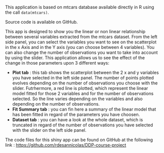 

This application is based on mtcars database available directly in R using the call `data(mtcars)`.

Source code is available on GitHub.

This app is designed to show you the linear or non linear relationship between several variables extracted from the mtcars dataset.
From the left side panel, you can select the variables you want to see on the scatterplot in the x Axis and in the Y axis (you can choose between 4 variables).
You can also change the number of observations you want to take into account by using the slider.
This application allows us to see the effect of the change in those parameters upon 3 different ways:

 - **Plot tab** : this tab shows the scatterplot between the 2 x and y variables you have selected in the left side panel. The number of points plotted evolves depending on the number of observations you choose with the slider. Futrhermore, a red line is plotted, which represent the linear model fitted for those 2 variables and for the number of observations selected. So the line varies depending on the variables and also depending on the number of observations. 
 - **Fit Summary tab** : you can fin here a summary of the linear model that has been fitted in regard of the parameters you have choosen. 
 - **Dataset tab** : you can have a look at the whole dataset, which is truncated in regard of the number of observations you have selected with the slider on the left side panel.
 
The code files for this shiny app can be found on GitHub at the following link :
<https://github.com/rdesannicolas/DDP-course-project>